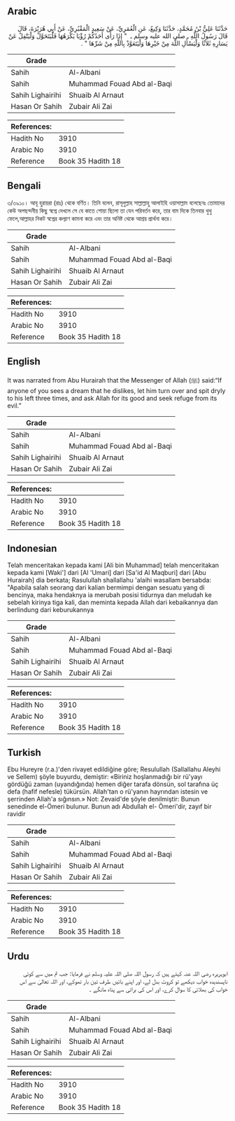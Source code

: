 ## Arabic


<div dir="rtl" lang="ar" style={{fontSize:'larger',backgroundColor:'#f8f9fa',padding:20}}>
حَدَّثَنَا عَلِيُّ بْنُ مُحَمَّدٍ، حَدَّثَنَا وَكِيعٌ، عَنِ الْعُمَرِيِّ، عَنْ سَعِيدٍ الْمَقْبُرِيِّ، عَنْ أَبِي هُرَيْرَةَ، قَالَ قَالَ رَسُولُ اللَّهِ ـ صلى الله عليه وسلم ـ ‏ "‏ إِذَا رَأَى أَحَدُكُمْ رُؤْيَا يَكْرَهُهَا فَلْيَتَحَوَّلْ وَلْيَتْفِلْ عَنْ يَسَارِهِ ثَلاَثًا وَلْيَسْأَلِ اللَّهَ مِنْ خَيْرِهَا وَلْيَتَعَوَّذْ بِاللَّهِ مِنْ شَرِّهَا ‏"‏ ‏.‏
</div>
<div style={{backgroundColor:'#f8f9fa',padding:20, marginBottom: 10}}><table> <thead> <tr> <th>Grade</th> <th></th> </tr> </thead> <tbody> <tr><td>Sahih</td><td>Al-Albani</td></tr><tr><td>Sahih</td><td>Muhammad Fouad Abd al-Baqi</td></tr><tr><td>Sahih Lighairihi</td><td>Shuaib Al Arnaut</td></tr><tr><td>Hasan Or Sahih</td><td>Zubair Ali Zai</td></tr></tbody></table><table> <thead> <tr> <th>References:</th> <th></th> </tr> </thead> <tbody><tr><td>Hadith No</td><td>3910</td></tr><tr><td>Arabic No</td><td>3910</td></tr><tr><td>Reference</td><td>Book 35 Hadith 18</td></tr></tbody></table></div>

## Bengali


<div dir="ltr" lang="bn" style={{fontSize:'larger',backgroundColor:'#f8f9fa',padding:20}}>
৩/৩৯১০। আবূ হুরায়রা (রাঃ) থেকে বর্ণিত। তিনি বলেন, রাসূলুল্লাহ সাল্লাল্লাহু আলাইহি ওয়াসাল্লাম বলেছেনঃ তোমাদের কেউ অপছন্দনীয় কিছু স্বপ্নে দেখলে সে যে কাতে শোয়া ছিলো তা যেন পরিবর্তন করে, তার বাম দিকে তিনবার থুথু ফেলে,আল্লাহর নিকট স্বপ্নের কল্যাণ কামনা করে এবং তার অনিষ্ট থেকে আশ্রয় প্রার্থনা করে।
</div>
<div style={{backgroundColor:'#f8f9fa',padding:20, marginBottom: 10}}><table> <thead> <tr> <th>Grade</th> <th></th> </tr> </thead> <tbody> <tr><td>Sahih</td><td>Al-Albani</td></tr><tr><td>Sahih</td><td>Muhammad Fouad Abd al-Baqi</td></tr><tr><td>Sahih Lighairihi</td><td>Shuaib Al Arnaut</td></tr><tr><td>Hasan Or Sahih</td><td>Zubair Ali Zai</td></tr></tbody></table><table> <thead> <tr> <th>References:</th> <th></th> </tr> </thead> <tbody><tr><td>Hadith No</td><td>3910</td></tr><tr><td>Arabic No</td><td>3910</td></tr><tr><td>Reference</td><td>Book 35 Hadith 18</td></tr></tbody></table></div>

## English


<div dir="ltr" lang="en" style={{fontSize:'larger',backgroundColor:'#f8f9fa',padding:20}}>
It was narrated from Abu Hurairah that the Messenger of Allah (ﷺ) said:“If anyone of you sees a dream that he dislikes, let him turn over and spit dryly to his left three times, and ask Allah for its good and seek refuge from its evil.”
</div>
<div style={{backgroundColor:'#f8f9fa',padding:20, marginBottom: 10}}><table> <thead> <tr> <th>Grade</th> <th></th> </tr> </thead> <tbody> <tr><td>Sahih</td><td>Al-Albani</td></tr><tr><td>Sahih</td><td>Muhammad Fouad Abd al-Baqi</td></tr><tr><td>Sahih Lighairihi</td><td>Shuaib Al Arnaut</td></tr><tr><td>Hasan Or Sahih</td><td>Zubair Ali Zai</td></tr></tbody></table><table> <thead> <tr> <th>References:</th> <th></th> </tr> </thead> <tbody><tr><td>Hadith No</td><td>3910</td></tr><tr><td>Arabic No</td><td>3910</td></tr><tr><td>Reference</td><td>Book 35 Hadith 18</td></tr></tbody></table></div>

## Indonesian


<div dir="ltr" lang="id" style={{fontSize:'larger',backgroundColor:'#f8f9fa',padding:20}}>
Telah menceritakan kepada kami [Ali bin Muhammad] telah menceritakan kepada kami [Waki'] dari [Al 'Umari] dari [Sa'id Al Maqburi] dari [Abu Hurairah] dia berkata; Rasulullah shallallahu 'alaihi wasallam bersabda: "Apabila salah seorang dari kalian bermimpi dengan sesuatu yang di bencinya, maka hendaknya ia merubah posisi tidurnya dan meludah ke sebelah kirinya tiga kali, dan meminta kepada Allah dari kebaikannya dan berlindung dari keburukannya
</div>
<div style={{backgroundColor:'#f8f9fa',padding:20, marginBottom: 10}}><table> <thead> <tr> <th>Grade</th> <th></th> </tr> </thead> <tbody> <tr><td>Sahih</td><td>Al-Albani</td></tr><tr><td>Sahih</td><td>Muhammad Fouad Abd al-Baqi</td></tr><tr><td>Sahih Lighairihi</td><td>Shuaib Al Arnaut</td></tr><tr><td>Hasan Or Sahih</td><td>Zubair Ali Zai</td></tr></tbody></table><table> <thead> <tr> <th>References:</th> <th></th> </tr> </thead> <tbody><tr><td>Hadith No</td><td>3910</td></tr><tr><td>Arabic No</td><td>3910</td></tr><tr><td>Reference</td><td>Book 35 Hadith 18</td></tr></tbody></table></div>

## Turkish


<div dir="ltr" lang="tr" style={{fontSize:'larger',backgroundColor:'#f8f9fa',padding:20}}>
Ebu Hureyre (r.a.)'den rivayet edildiğine göre; Resulullah (Sallallahu Aleyhi ve Sellem) şöyle buyurdu, demiştir: «Biriniz hoşlanmadığı bir rü'yayı gördüğü zaman (uyandığında) hemen diğer tarafa dönsün, sol tarafına üç defa (hafif nefesle) tükürsün. Allah'tan o rü'yanın hayrından istesin ve şerrinden Allah'a sığınsın.» Not: Zevaid'de şöyle denilmiştir: Bunun senedinde el-Ömeri bulunur. Bunun adı Abdullah el- Ömeri'dir, zayıf bir ravidir
</div>
<div style={{backgroundColor:'#f8f9fa',padding:20, marginBottom: 10}}><table> <thead> <tr> <th>Grade</th> <th></th> </tr> </thead> <tbody> <tr><td>Sahih</td><td>Al-Albani</td></tr><tr><td>Sahih</td><td>Muhammad Fouad Abd al-Baqi</td></tr><tr><td>Sahih Lighairihi</td><td>Shuaib Al Arnaut</td></tr><tr><td>Hasan Or Sahih</td><td>Zubair Ali Zai</td></tr></tbody></table><table> <thead> <tr> <th>References:</th> <th></th> </tr> </thead> <tbody><tr><td>Hadith No</td><td>3910</td></tr><tr><td>Arabic No</td><td>3910</td></tr><tr><td>Reference</td><td>Book 35 Hadith 18</td></tr></tbody></table></div>

## Urdu


<div dir="rtl" lang="ur" style={{fontSize:'larger',backgroundColor:'#f8f9fa',padding:20}}>
ابوہریرہ رضی اللہ عنہ کہتے ہیں کہ رسول اللہ صلی اللہ علیہ وسلم نے فرمایا: جب تم میں سے کوئی ناپسندیدہ خواب دیکھے تو کروٹ بدل لے، اور اپنے بائیں طرف تین بار تھوکے، اور اللہ تعالیٰ سے اس خواب کی بھلائی کا سوال کرے، اور اس کی برائی سے پناہ مانگے ۔
</div>
<div style={{backgroundColor:'#f8f9fa',padding:20, marginBottom: 10}}><table> <thead> <tr> <th>Grade</th> <th></th> </tr> </thead> <tbody> <tr><td>Sahih</td><td>Al-Albani</td></tr><tr><td>Sahih</td><td>Muhammad Fouad Abd al-Baqi</td></tr><tr><td>Sahih Lighairihi</td><td>Shuaib Al Arnaut</td></tr><tr><td>Hasan Or Sahih</td><td>Zubair Ali Zai</td></tr></tbody></table><table> <thead> <tr> <th>References:</th> <th></th> </tr> </thead> <tbody><tr><td>Hadith No</td><td>3910</td></tr><tr><td>Arabic No</td><td>3910</td></tr><tr><td>Reference</td><td>Book 35 Hadith 18</td></tr></tbody></table></div>